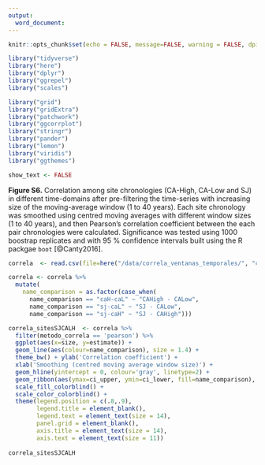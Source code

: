```yaml
---
output: 
  word_document:
---
```


```r
knitr::opts_chunk$set(echo = FALSE, message=FALSE, warning = FALSE, dpi = 200)
```

```r
library("tidyverse")
library("here")
library("dplyr")
library("ggrepel")
library("scales")

library("grid")
library("gridExtra")
library("patchwork")
library("ggcorrplot")
library("stringr")
library("pander")
library("lemon")
library("viridis")
library("ggthemes")
```

```r
show_text <- FALSE
```

**Figure S6.** Correlation among site chronologies (CA-High, CA-Low and SJ) in different time-domains after pre-filtering the time-series with increasing size of the moving-average window (1 to 40 years). Each site chronology was smoothed using centred moving averages with different window sizes (1 to 40 years), and then Pearson's correlation coefficient between the each pair chronologies were calculated. Significance was tested using 1000 boostrap replicates and with 95 % confidence intervals built using the R packgae `boot` [@Canty2016]. 

```r
correla  <- read.csv(file=here("/data/correla_ventanas_temporales/", "correla_chronos.csv"), header = TRUE)

correla <- correla %>% 
  mutate(
    name_comparison = as.factor(case_when(
      name_comparison == "caH-caL" ~ "CAHigh - CALow",
      name_comparison == "sj-caL" ~ "SJ - CALow",
      name_comparison == "sj-caH" ~ "SJ - CAHigh")))

correla_sitesSJCALH  <- correla %>% 
  filter(metodo_correla == 'pearson') %>%
  ggplot(aes(x=size, y=estimate)) + 
  geom_line(aes(colour=name_comparison), size = 1.4) + 
  theme_bw() + ylab('Correlation coefficient') +
  xlab('Smoothing (centred moving average window size)') + 
  geom_hline(yintercept = 0, colour='gray', linetype=2) + 
  geom_ribbon(aes(ymax=ci_upper, ymin=ci_lower, fill=name_comparison), alpha=0.3) + 
  scale_fill_colorblind() + 
  scale_color_colorblind() +
  theme(legend.position = c(.8,.9), 
        legend.title = element_blank(), 
        legend.text = element_text(size = 14),
        panel.grid = element_blank(), 
        axis.title = element_text(size = 14), 
        axis.text = element_text(size = 11)) 
        
correla_sitesSJCALH

```



